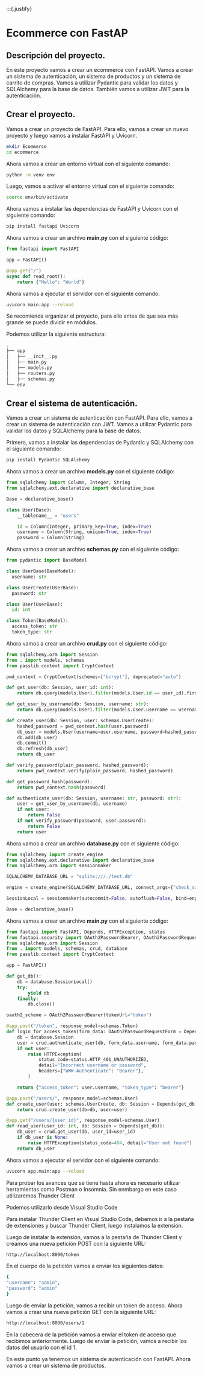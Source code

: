 :::{.justify}

# Ecommerce con FastAP

## Descripción del proyecto.

En este proyecto vamos a crear un ecommerce con FastAPI. Vamos a crear un sistema de autenticación, un sistema de productos y un sistema de carrito de compras. Vamos a utilizar Pydantic para validar los datos y SQLAlchemy para la base de datos. También vamos a utilizar JWT para la autenticación.

## Crear el proyecto.

Vamos a crear un proyecto de FastAPI. Para ello, vamos a crear un nuevo proyecto y luego vamos a instalar FastAPI y Uvicorn.

```bash
mkdir Ecommerce
cd ecommerce
```
Ahora vamos a crear un entorno virtual con el siguiente comando:

```bash
python -m venv env
```

Luego, vamos a activar el entorno virtual con el siguiente comando:

```bash
source env/bin/activate
```

Ahora vamos a instalar las dependencias de FastAPI y Uvicorn con el siguiente comando:

```bash
pip install fastapi Uvicorn
```

Ahora vamos a crear un archivo **main.py** con el siguiente código:

```python
from fastapi import FastAPI

app = FastAPI()

@app.get("/")
async def read_root():
    return {"Hello": "World"}
```

Ahora vamos a ejecutar el servidor con el siguiente comando:

```bash
uvicorn main:app --reload
```
:::{.callout-info}
Se recomienda organizar el proyecto, para ello antes de que sea más grande se puede dividir en módulos.

Podemos utilizar la siguiente estructura:

```bash
.
├── app
│   ├── __init__.py
│   ├── main.py
│   ├── models.py
│   ├── routers.py
│   ├── schemas.py
└── env

```
:::

## Crear el sistema de autenticación.

Vamos a crear un sistema de autenticación con FastAPI. Para ello, vamos a crear un sistema de autenticación con JWT. Vamos a utilizar Pydantic para validar los datos y SQLAlchemy para la base de datos.

Primero, vamos a instalar las dependencias de Pydantic y SQLAlchemy con el siguiente comando:

```bash
pip install Pydantic SQLAlchemy
```

Ahora vamos a crear un archivo **models.py** con el siguiente código:

```python
from sqlalchemy import Column, Integer, String
from sqlalchemy.ext.declarative import declarative_base

Base = declarative_base()

class User(Base):
    __tablename__ = "users"

    id = Column(Integer, primary_key=True, index=True)
    username = Column(String, unique=True, index=True)
    password = Column(String)
```

Ahora vamos a crear un archivo **schemas.py** con el siguiente código:

```python
from pydantic import BaseModel

class UserBase(BaseModel):
  username: str

class UserCreate(UserBase):
  password: str

class User(UserBase):
  id: int

class Token(BaseModel):
  access_token: str
  token_type: str
```

Ahora vamos a crear un archivo **crud.py** con el siguiente código:

```python
from sqlalchemy.orm import Session
from . import models, schemas
from passlib.context import CryptContext

pwd_context = CryptContext(schemes=["bcrypt"], deprecated="auto")

def get_user(db: Session, user_id: int):
    return db.query(models.User).filter(models.User.id == user_id).first()

def get_user_by_username(db: Session, username: str):
    return db.query(models.User).filter(models.User.username == username).first()    

def create_user(db: Session, user: schemas.UserCreate):   
    hashed_password = pwd_context.hash(user.password)
    db_user = models.User(username=user.username, password=hashed_password)
    db.add(db_user)
    db.commit()
    db.refresh(db_user)
    return db_user

def verify_password(plain_password, hashed_password):
    return pwd_context.verify(plain_password, hashed_password)

def get_password_hash(password):
    return pwd_context.hash(password)

def authenticate_user(db: Session, username: str, password: str):
    user = get_user_by_username(db, username)
    if not user:
        return False
    if not verify_password(password, user.password):
        return False
    return user
```

Ahora vamos a crear un archivo **database.py** con el siguiente código:

```python
from sqlalchemy import create_engine
from sqlalchemy.ext.declarative import declarative_base
from sqlalchemy.orm import sessionmaker

SQLALCHEMY_DATABASE_URL = "sqlite:///./test.db"

engine = create_engine(SQLALCHEMY_DATABASE_URL, connect_args={"check_same_thread": False})

SessionLocal = sessionmaker(autocommit=False, autoflush=False, bind=engine)

Base = declarative_base()
```

Ahora vamos a crear un archivo **main.py** con el siguiente código:

```python
from fastapi import FastAPI, Depends, HTTPException, status
from fastapi.security import OAuth2PasswordBearer, OAuth2PasswordRequestForm
from sqlalchemy.orm import Session 
from . import models, schemas, crud, database 
from passlib.context import CryptContext

app = FastAPI()

def get_db():
    db = database.SessionLocal()
    try:
        yield db
    finally:
        db.close()

oauth2_scheme = OAuth2PasswordBearer(tokenUrl="token")

@app.post("/token", response_model=schemas.Token)
def login_for_access_token(form_data: OAuth2PasswordRequestForm = Depends()):
    db = database.Session
    user = crud.authenticate_user(db, form_data.username, form_data.password)
    if not user:
        raise HTTPException(
            status_code=status.HTTP_401_UNAUTHORIZED,
            detail="Incorrect username or password",
            headers={"WWW-Authenticate": "Bearer"},
        )

    return {"access_token": user.username, "token_type": "bearer"}

@app.post("/users/", response_model=schemas.User)
def create_user(user: schemas.UserCreate, db: Session = Depends(get_db)):
    return crud.create_user(db=db, user=user)

@app.get("/users/{user_id}", response_model=schemas.User)
def read_user(user_id: int, db: Session = Depends(get_db)):
    db_user = crud.get_user(db, user_id=user_id)
    if db_user is None:
        raise HTTPException(status_code=404, detail="User not found")
    return db_user
```

Ahora vamos a ejecutar el servidor con el siguiente comando:

```bash
uvicorn app.main:app --reload
```

Para probar los avances que se tiene hasta ahora es necesario utilizar herramientas como Postman o Insomnia. Sin enmbargo en este caso utilizaremos Thunder Client

Podemos utilizarlo desde Visual Studio Code

:::{.callout-info}
Para instalar Thunder Client en Visual Studio Code, debemos ir a la pestaña de extensiones y buscar Thunder Client, luego instalamos la extensión.
:::

Luego de instalar la extensión, vamos a la pestaña de Thunder Client y creamos una nueva petición POST con la siguiente URL:

```bash
http://localhost:8000/token
```

En el cuerpo de la petición vamos a enviar los siguientes datos:

```bash
{
"username": "admin",
"password": "admin"
}
```

Luego de enviar la petición, vamos a recibir un token de acceso. Ahora vamos a crear una nueva petición GET con la siguiente URL:

```bash
http://localhost:8000/users/1 
```

En la cabecera de la petición vamos a enviar el token de acceso que recibimos anteriormente. Luego de enviar la petición, vamos a recibir los datos del usuario con el id 1.

:::{.callout-info}
En este punto ya tenemos un sistema de autenticación con FastAPI. Ahora vamos a crear un sistema de productos.
:::


